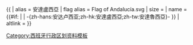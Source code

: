 {{ {{{1<noinclude>|country showdata</noinclude>}}}
| alias = 安達盧西亞
| flag alias = Flag of Andalucía.svg
| size = {{{size|}}}
| name = {{#if: {{{name|}}} | {{{name|}}} | -{zh-hans:安达卢西亚;zh-hk:安達盧西亞;zh-tw:安達魯西亞}- }}
| altlink = {{{altlink|}}}
}}<noinclude>
[[Category:西班牙行政区划资料模板‎]]
</noinclude>
